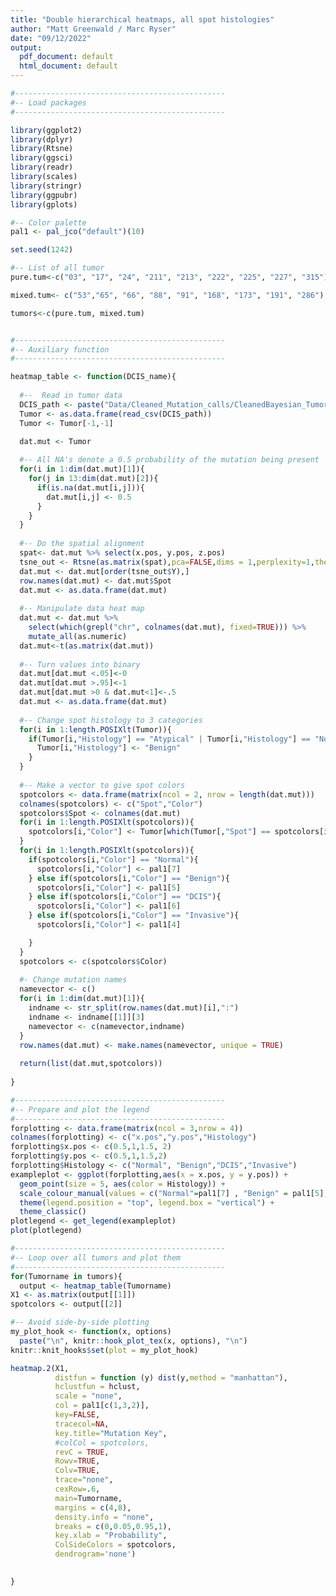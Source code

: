 ```yaml
---
title: "Double hierarchical heatmaps, all spot histologies"
author: "Matt Greenwald / Marc Ryser"
date: "09/12/2022"
output:
  pdf_document: default
  html_document: default
---
```


```r
#-----------------------------------------------
#-- Load packages
#-----------------------------------------------

library(ggplot2)
library(dplyr)
library(Rtsne)
library(ggsci)
library(readr)
library(scales)
library(stringr)
library(ggpubr)
library(gplots)

#-- Color palette
pal1 <- pal_jco("default")(10)

set.seed(1242)

#-- List of all tumor
pure.tum<-c("03", "17", "24", "211", "213", "222", "225", "227", "315")

mixed.tum<- c("53","65", "66", "88", "91", "168", "173", "191", "286")

tumors<-c(pure.tum, mixed.tum)


#-----------------------------------------------
#-- Auxiliary function
#-----------------------------------------------

heatmap_table <- function(DCIS_name){
  
  #--  Read in tumor data
  DCIS_path <- paste("Data/Cleaned_Mutation_calls/CleanedBayesian_Tumor_", DCIS_name, ".csv", sep = "")
  Tumor <- as.data.frame(read_csv(DCIS_path))
  Tumor <- Tumor[-1,-1]

  dat.mut <- Tumor
  
  #-- All NA's denote a 0.5 probability of the mutation being present
  for(i in 1:dim(dat.mut)[1]){
    for(j in 13:dim(dat.mut)[2]){
      if(is.na(dat.mut[i,j])){
        dat.mut[i,j] <- 0.5
      }
    }
  }
  
  #-- Do the spatial alignment
  spat<- dat.mut %>% select(x.pos, y.pos, z.pos)
  tsne_out <- Rtsne(as.matrix(spat),pca=FALSE,dims = 1,perplexity=1,theta=0.0) # Run TSNE
  dat.mut <- dat.mut[order(tsne_out$Y),]
  row.names(dat.mut) <- dat.mut$Spot
  dat.mut <- as.data.frame(dat.mut)
  
  #-- Manipulate data heat map
  dat.mut <- dat.mut %>%
    select(which(grepl("chr", colnames(dat.mut), fixed=TRUE))) %>%
    mutate_all(as.numeric)
  dat.mut<-t(as.matrix(dat.mut))
  
  #-- Turn values into binary
  dat.mut[dat.mut <.05]<-0
  dat.mut[dat.mut >.95]<-1
  dat.mut[dat.mut >0 & dat.mut<1]<-.5
  dat.mut <- as.data.frame(dat.mut)
  
  #-- Change spot histology to 3 categories
  for(i in 1:length.POSIXlt(Tumor)){
    if(Tumor[i,"Histology"] == "Atypical" | Tumor[i,"Histology"] == "Non-Atypical" ){
      Tumor[i,"Histology"] <- "Benign"
    }
  }
  
  #-- Make a vector to give spot colors
  spotcolors <- data.frame(matrix(ncol = 2, nrow = length(dat.mut)))
  colnames(spotcolors) <- c("Spot","Color")
  spotcolors$Spot <- colnames(dat.mut)
  for(i in 1:length.POSIXlt(spotcolors)){
    spotcolors[i,"Color"] <- Tumor[which(Tumor[,"Spot"] == spotcolors[i,"Spot"]),"Histology"]
  }
  for(i in 1:length.POSIXlt(spotcolors)){
    if(spotcolors[i,"Color"] == "Normal"){
      spotcolors[i,"Color"] <- pal1[7]
    } else if(spotcolors[i,"Color"] == "Benign"){
      spotcolors[i,"Color"] <- pal1[5]
    } else if(spotcolors[i,"Color"] == "DCIS"){
      spotcolors[i,"Color"] <- pal1[6]
    } else if(spotcolors[i,"Color"] == "Invasive"){
      spotcolors[i,"Color"] <- pal1[4]

    }
  }
  spotcolors <- c(spotcolors$Color)
  
  #- Change mutation names
  namevector <- c()
  for(i in 1:dim(dat.mut)[1]){
    indname <- str_split(row.names(dat.mut)[i],":")
    indname <- indname[[1]][3]
    namevector <- c(namevector,indname)
  }
  row.names(dat.mut) <- make.names(namevector, unique = TRUE)
 
  return(list(dat.mut,spotcolors))
  
}

#-----------------------------------------------
#-- Prepare and plot the legend
#-----------------------------------------------
forplotting <- data.frame(matrix(ncol = 3,nrow = 4))
colnames(forplotting) <- c("x.pos","y.pos","Histology")
forplotting$x.pos <- c(0.5,1,1.5, 2)
forplotting$y.pos <- c(0.5,1,1.5,2)
forplotting$Histology <- c("Normal", "Benign","DCIS","Invasive")
exampleplot <- ggplot(forplotting,aes(x = x.pos, y = y.pos)) +
  geom_point(size = 5, aes(color = Histology)) +
  scale_colour_manual(values = c("Normal"=pal1[7] , "Benign" = pal1[5], "DCIS" = pal1[6],"Invasive" = pal1[4]), name = "Spot Histology", drop = FALSE) +
  theme(legend.position = "top", legend.box = "vertical") +
  theme_classic()
plotlegend <- get_legend(exampleplot)
plot(plotlegend)

```





```r

#-----------------------------------------------
#-- Loop over all tumors and plot them
#-----------------------------------------------
for(Tumorname in tumors){
  output <- heatmap_table(Tumorname)
X1 <- as.matrix(output[[1]])
spotcolors <- output[[2]]

#-- Avoid side-by-side plotting
my_plot_hook <- function(x, options)
  paste("\n", knitr::hook_plot_tex(x, options), "\n")
knitr::knit_hooks$set(plot = my_plot_hook)

heatmap.2(X1,
          distfun = function (y) dist(y,method = "manhattan"),
          hclustfun = hclust, 
          scale = "none",
          col = pal1[c(1,3,2)],
          key=FALSE,
          tracecol=NA,
          key.title="Mutation Key",
          #colCol = spotcolors,
          revC = TRUE,
          Rowv=TRUE,
          Colv=TRUE,
          trace="none",
          cexRow=.6, 
          main=Tumorname,
          margins = c(4,8),
          density.info = "none",
          breaks = c(0,0.05,0.95,1),
          key.xlab = "Probability",
          ColSideColors = spotcolors,
          dendrogram='none')

   
} 



```



